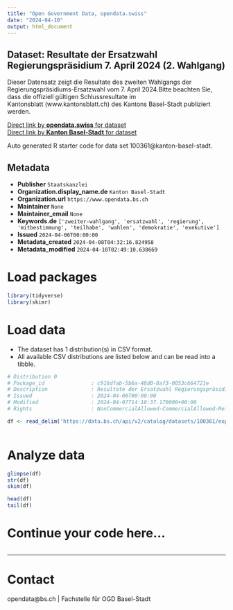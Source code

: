 ```yaml
---
title: "Open Government Data, opendata.swiss"
date: "2024-04-10"
output: html_document
---
```


## Dataset: Resultate der Ersatzwahl Regierungspräsidium 7. April 2024 (2. Wahlgang)

Dieser Datensatz zeigt die Resultate des zweiten Wahlgangs der Regierungspräsidiums-Ersatzwahl vom 7. April 2024.Bitte beachten Sie, dass die offiziell gültigen Schlussresultate im Kantonsblatt (www.kantonsblatt.ch) des Kantons Basel-Stadt publiziert werden.

[Direct link by **opendata.swiss** for dataset](https://opendata.swiss/de/dataset/resultate-der-ersatzwahl-regierungsprasidium-7-april-2024-2-wahlgang)<br>
[Direct link by **Kanton Basel-Stadt** for dataset](https://data.bs.ch/explore/dataset/100361/)

Auto generated R starter code for data set 100361@kanton-basel-stadt.

## Metadata

- **Publisher** `Staatskanzlei`
- **Organization.display_name.de** `Kanton Basel-Stadt`
- **Organization.url** `https://www.opendata.bs.ch`
- **Maintainer** `None`
- **Maintainer_email** `None`
- **Keywords.de** `['zweiter-wahlgang', 'ersatzwahl', 'regierung', 'mitbestimmung', 'teilhabe', 'wahlen', 'demokratie', 'exekutive']`
- **Issued** `2024-04-06T00:00:00`
- **Metadata_created** `2024-04-08T04:32:16.824958`
- **Metadata_modified** `2024-04-10T02:49:10.638669`


# Load packages

```r

library(tidyverse)
library(skimr)

```

# Load data

-   The dataset has 1 distribution(s) in CSV format.
-   All available CSV distributions are listed below and can be read into a tibble.

```r

# Distribution 0
# Package_id               : c916dfab-5b6a-48d0-8af3-0053c664721e
# Description              : Resultate der Ersatzwahl Regierungspräsidium 7. April 2024 (2. Wahlgang) (csv)
# Issued                   : 2024-04-06T00:00:00
# Modified                 : 2024-04-07T14:18:37.170000+00:00
# Rights                   : NonCommercialAllowed-CommercialAllowed-ReferenceRequired

df <- read_delim('https://data.bs.ch/api/v2/catalog/datasets/100361/exports/csv')



```

# Analyze data

```r

glimpse(df)
str(df)
skim(df)

head(df)
tail(df)

```

# Continue your code here...

```r

```

------------------------------------------------------------------------

# Contact

opendata@bs.ch | Fachstelle für OGD Basel-Stadt
